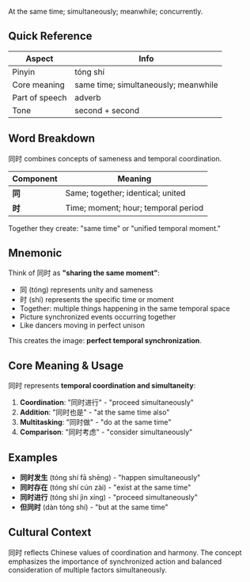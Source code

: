 At the same time; simultaneously; meanwhile; concurrently.

## Quick Reference

| Aspect         | Info                                 |
| -------------- | ------------------------------------ |
| Pinyin         | tóng shí                             |
| Core meaning   | same time; simultaneously; meanwhile |
| Part of speech | adverb                               |
| Tone           | second + second                      |

## Word Breakdown

同时 combines concepts of sameness and temporal coordination.

| Component | Meaning                             |
| --------- | ----------------------------------- |
| **同**    | Same; together; identical; united   |
| **时**    | Time; moment; hour; temporal period |

Together they create: "same time" or "unified temporal moment."

## Mnemonic

Think of 同时 as **"sharing the same moment"**:

- 同 (tóng) represents unity and sameness
- 时 (shí) represents the specific time or moment
- Together: multiple things happening in the same temporal space
- Picture synchronized events occurring together
- Like dancers moving in perfect unison

This creates the image: **perfect temporal synchronization**.

## Core Meaning & Usage

同时 represents **temporal coordination and simultaneity**:

1. **Coordination**: "同时进行" - "proceed simultaneously"
2. **Addition**: "同时也是" - "at the same time also"
3. **Multitasking**: "同时做" - "do at the same time"
4. **Comparison**: "同时考虑" - "consider simultaneously"

## Examples

- **同时发生** (tóng shí fā shēng) - "happen simultaneously"
- **同时存在** (tóng shí cún zài) - "exist at the same time"
- **同时进行** (tóng shí jìn xíng) - "proceed simultaneously"
- **但同时** (dàn tóng shí) - "but at the same time"

## Cultural Context

同时 reflects Chinese values of coordination and harmony. The concept emphasizes the importance of
synchronized action and balanced consideration of multiple factors simultaneously.
